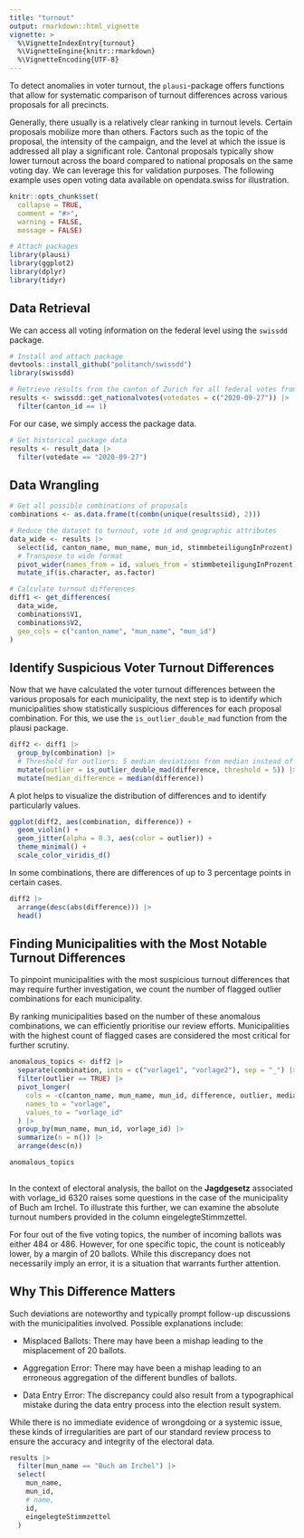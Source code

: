 ```yaml
---
title: "turnout"
output: rmarkdown::html_vignette
vignette: >
  %\VignetteIndexEntry{turnout}
  %\VignetteEngine{knitr::rmarkdown}
  %\VignetteEncoding{UTF-8}
---
```



To detect anomalies in voter turnout, the `plausi`-package offers functions that allow for systematic comparison of turnout differences across various proposals for all precincts.

Generally, there usually is a relatively clear ranking in turnout levels. Certain proposals mobilize more than others. Factors such as the topic of the proposal, the intensity of the campaign, and the level at which the issue is addressed all play a significant role. Cantonal proposals typically show lower turnout across the board compared to national proposals on the same voting day. We can leverage this for validation purposes. The following example uses open voting data available on opendata.swiss for illustration.

```r

knitr::opts_chunk$set(
  collapse = TRUE,
  comment = "#>",
  warning = FALSE, 
  message = FALSE)

```

```r

# Attach packages
library(plausi)
library(ggplot2)
library(dplyr)
library(tidyr)

```

## Data Retrieval

We can access all voting information on the federal level using the `swissdd` package.

```r

# Install and attach package
devtools::install_github("politanch/swissdd")
library(swissdd)

# Retrieve results from the canton of Zurich for all federal votes from 2020-09-27
results <- swissdd::get_nationalvotes(votedates = c("2020-09-27")) |> 
  filter(canton_id == 1)

```

For our case, we simply access the package data.

```r

# Get historical package data
results <- result_data |> 
  filter(votedate == "2020-09-27")

```

## Data Wrangling

```r

# Get all possible combinations of proposals
combinations <- as.data.frame(t(combn(unique(results$id), 2)))

# Reduce the dataset to turnout, vote id and geographic attributes
data_wide <- results |> 
  select(id, canton_name, mun_name, mun_id, stimmbeteiligungInProzent) |> 
  # Transpose to wide format
  pivot_wider(names_from = id, values_from = stimmbeteiligungInProzent) |> 
  mutate_if(is.character, as.factor)

# Calculate turnout differences
diff1 <- get_differences(
  data_wide, 
  combinations$V1, 
  combinations$V2, 
  geo_cols = c("canton_name", "mun_name", "mun_id")
)

```

## Identify Suspicious Voter Turnout Differences

Now that we have calculated the voter turnout differences between the various proposals for each municipality, the next step is to identify which municipalities show statistically suspicious differences for each proposal combination. For this, we use the `is_outlier_double_mad` function from the plausi package.

```r

diff2 <- diff1 |> 
  group_by(combination) |> 
  # Threshold for outliers: 5 median deviations from median instead of 3.5
  mutate(outlier = is_outlier_double_mad(difference, threshold = 5)) |> 
  mutate(median_difference = median(difference))

```

A plot helps to visualize the distribution of differences and to identify particularly  values.

```r

ggplot(diff2, aes(combination, difference)) +
  geom_violin() +
  geom_jitter(alpha = 0.3, aes(color = outlier)) +
  theme_minimal() +
  scale_color_viridis_d()

```

In some combinations, there are differences of up to 3 percentage points in certain cases.

```r

diff2 |> 
  arrange(desc(abs(difference))) |> 
  head()

```

## Finding Municipalities with the Most Notable Turnout Differences

To pinpoint municipalities with the most suspicious turnout differences that may require further investigation, we count the number of flagged outlier combinations for each municipality.

By ranking municipalities based on the number of these anomalous combinations, we can efficiently prioritise our review efforts. Municipalities with the highest count of flagged cases are considered the most critical for further scrutiny.

```r

anomalous_topics <- diff2 |> 
  separate(combination, into = c("vorlage1", "vorlage2"), sep = "_") |> 
  filter(outlier == TRUE) |> 
  pivot_longer(
    cols = -c(canton_name, mun_name, mun_id, difference, outlier, median_difference), 
    names_to = "vorlage", 
    values_to = "vorlage_id"
  ) |> 
  group_by(mun_name, mun_id, vorlage_id) |> 
  summarize(n = n()) |> 
  arrange(desc(n))

anomalous_topics
  
```

In the context of electoral analysis, the ballot on the __Jagdgesetz__ associated with vorlage_id 6320 raises some questions in the case of the municipality of Buch am Irchel. To illustrate this further, we can examine the absolute turnout numbers provided in the column eingelegteStimmzettel.

For four out of the five voting topics, the number of incoming ballots was either 484 or 486. However, for one specific topic, the count is noticeably lower, by a margin of 20 ballots. While this discrepancy does not necessarily imply an error, it is a situation that warrants further attention.

## Why This Difference Matters

Such deviations are noteworthy and typically prompt follow-up discussions with the municipalities involved. Possible explanations include:

- Misplaced Ballots: There may have been a mishap leading to the misplacement of 20 ballots.

- Aggregation Error: There may have been a mishap leading to an erroneous aggregation of the different bundles of ballots.

- Data Entry Error: The discrepancy could also result from a typographical mistake during the data entry process into the election result system.

While there is no immediate evidence of wrongdoing or a systemic issue, these kinds of irregularities are part of our standard review process to ensure the accuracy and integrity of the electoral data.

```r

results |> 
  filter(mun_name == "Buch am Irchel") |> 
  select(
    mun_name, 
    mun_id, 
    # name, 
    id, 
    eingelegteStimmzettel
  )

```
